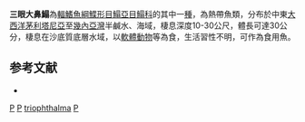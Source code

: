 {{Speciesbox 
| taxon = Pegusa triophthalma
| status = DD
| status_system = IUCN3.1
| authority = [[Bleeker|Bleeker]], 1863
| synonyms = *''Solea triophthalmus, Bleeker, 1863''
*''Solea triophthalma, Bleeker, 1863''
*''Pegusa triophthalmus, Bleeker, 1863''
}}

'''三眼大鼻鰨'''為[[輻鰭魚綱|輻鰭魚綱]][[鰈形目|鰈形目]][[鰨亞目|鰨亞目]][[鰨科|鰨科]]的其中一[[種|種]]，為熱帶魚類，分布於中東[[大西洋|大西洋]][[茅利塔尼亞|茅利塔尼亞]]至[[幾內亞灣|幾內亞灣]]半鹹水、海域，棲息深度10-30公尺，體長可達30公分，棲息在沙底質底層水域，以[[軟體動物|軟體動物]]等為食，生活習性不明，可作為食用魚。

==参考文献==
*{{FishBase_species|genus=Pegusa|species=triophthalma|year=2014|month=4}}

{{taxonbar}}

[[Category:IUCN红色名录数据缺乏物种|P]]
[[Category:食用魚|P]]
[[Category:大鼻鰨屬|triophthalma]]
[[Category:1863年描述的鱼类|P]]